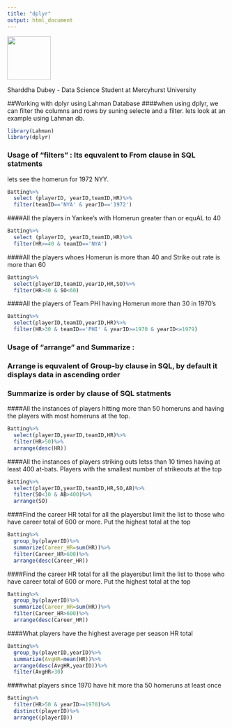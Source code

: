 ```yaml
---
title: "dplyr"
output: html_document
---
```

<img src="Shraddha.JPG"  width ="100" />

Sharddha Dubey
- Data Science Student at Mercyhurst University



##Working with dplyr using Lahman Database
####when using dplyr, we can filter the columns and rows by suning selecte and a filter. lets look at an example using Lahman db. 

```r
library(Lahman)
library(dplyr)

```

### Usage of "filters" :  Its equvalent to From clause in SQL statments
lets see the homerun for 1972 NYY. 
```r
Batting%>% 
  select (playerID, yearID,teamID,HR)%>%
  filter(teamID=='NYA' & yearID=='1972')
```

####All the players in Yankee's with Homerun greater than or equAL to 40
```r
Batting%>% 
  select (playerID, yearID,teamID,HR)%>%
  filter(HR>=40 & teamID=='NYA')
```


####All the players whoes Homerun is more than 40 and Strike out rate is more than 60
```r
Batting%>%
  select(playerID,teamID,yearID,HR,SO)%>%
  filter(HR>40 & SO<60)
```


####All the players of Team PHI having Homerun more than 30 in 1970's
```r
Batting%>%
  select(playerID,teamID,yearID,HR)%>%
  filter(HR>30 & teamID=='PHI' & yearID>=1970 & yearID<=1979)
```

### Usage of "arrange" and Summarize : 
### Arrange is equvalent of Group-by clause in SQL, by default it displays data in ascending order
### Summarize is order by clause of SQL statments

####All the instances of players  hitting more than 50 homeruns and having the players with most homeruns at the top.
```r
Batting%>%
  select(playerID,yearID,teamID,HR)%>%
  filter(HR>50)%>%
  arrange(desc(HR))
```

####All the instances of players striking outs letss than 10 times having at least 400 at-bats. Players with the smallest number of strikeouts at the top
```r
Batting%>%
  select(playerID,yearID,teamID,HR,SO,AB)%>%
  filter(SO<10 & AB>400)%>%
  arrange(SO)
```

####Find the career HR total for all the playersbut limit the list to those who have career total of 600 or more. Put the highest total at the top

```r
Batting%>%
  group_by(playerID)%>%
  summarize(Career_HR=sum(HR))%>%
  filter(Career_HR>600)%>%
  arrange(desc(Career_HR))
```

####Find the career HR total for all the playersbut limit the list to those who have career total of 600 or more. Put the highest total at the top
```r
Batting%>%
  group_by(playerID)%>%
  summarize(Career_HR=sum(HR))%>%
  filter(Career_HR>600)%>%
  arrange(desc(Career_HR))
```

####What players have the highest average per season HR total
```r
Batting%>%
  group_by(playerID,yearID)%>%
  summarize(AvgHR=mean(HR))%>%
  arrange(desc(AvgHR,yearID))%>%
  filter(AvgHR>30)
```

####what players since 1970 have hit more tha 50 homeruns at least once
```r
Batting%>%
  filter(HR>50 & yearID>=1970)%>%
  distinct(playerID)%>%
  arrange((playerID))
```

